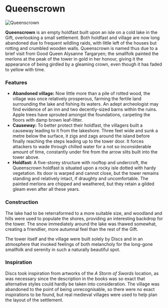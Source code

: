 

# Queenscrown

<Image src="https://cdn.sanity.io/images/1as7cn02/production/290880e926aa3255ab3c847e5a31858d785135cd-1920x1080.png?w=976&h=350&fit=crop&crop=center&auto=format" alt="Queenscrown" width={976} height={350}  />

<ProjectDetails
  floatRight
  region="The Wall"
  house=""
  type="Tower"
  status="Completed"
  warp="/warp queenscrown"
  projectLead="Discs"
  dateStarted="March 20, 2015"
  dateCompleted="March 20, 2015"
/>

**Queenscrown** is an empty holdfast built upon an isle on a cold lake in the Gift, overlooking a small settlement. Both holdfast and village are now long abandoned due to frequent wildling raids, with little left of the houses but rotting and crumbled wooden walls. Queenscrown is named thus due to a brief visit from Good Queen Alysanne Targaryen; the smallfolk painted the merlons at the peak of the tower in gold in her honour, giving it the appearance of being girdled by a gleaming crown, even though it has faded to yellow with time.

### Features

* **Abandoned village:** Now little more than a pile of rotted wood, the village was once relatively prosperous, farming the fertile land surrounding the lake and fishing its waters. An adept archeologist may find evidence of an inn and two decently-sized barns within the ruins. Apple trees have sprouted amongst the foundations, carpeting the floors with damp brown leaf-litter.
* **Causeway:** To better protect their holdfast, the villagers built a causeway leading to it from the lakeshore. Three feet wide and sunk a metre below the surface, it zigs and zags around the island before finally reaching the steps leading up to the tower door. It forces attackers to wade through chilled water for a not so inconsiderable amount of time, constantly under fire from the arrow slits built into the tower above.
* **Holdfast:** A five-storey structure with rooftop and undercroft, the Queenscrown holdfast is situated upon a rocky isle dotted with hardy vegetation. Its door is warped and cannot close, but the tower remains standing and relatively intact, if draughty and uncomfortable. The painted merlons are chipped and weathered, but they retain a gilded gleam even after all these years.

### Construction

The lake had to be reterraformed to a more suitable size, and woodland and hills were used to populate the shores, providing an interesting backdrop for the tower. The snow immediately around the lake was thawed somewhat, creating a friendlier, more autumnal feel than the rest of the Gift.  


The tower itself and the village were built solely by Discs and in an atmosphere that invoked feelings of both melancholy for the long-gone smallfolk and serenity in such a naturally beautiful spot.

### Inspiration

Discs took inspiration from artworks of the _A Storm of Swords_ location, as was necessary since the description in the books was so exact that alternative styles could hardly be taken into consideration. The village was abandoned to the point of being unrecognisable, so there were no exact inspirations to be found, but real medieval villages were used to help plan the layout of the settlement.